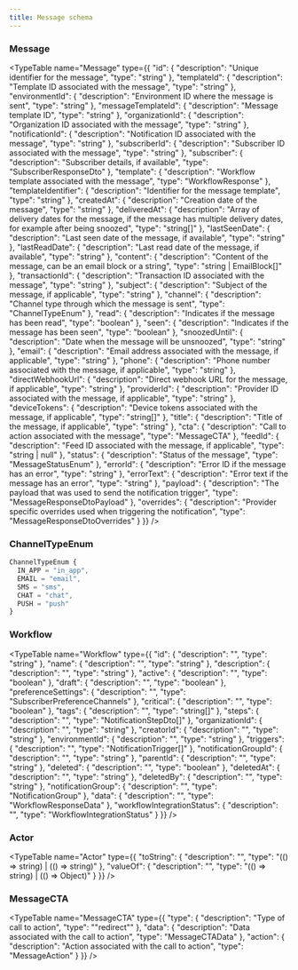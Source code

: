 ```yaml
---
title: Message schema
---
```


### Message

<TypeTable name="Message" type={{
  "id": {
    "description": "Unique identifier for the message",
    "type": "string"
  },
  "templateId": {
    "description": "Template ID associated with the message",
    "type": "string"
  },
  "environmentId": {
    "description": "Environment ID where the message is sent",
    "type": "string"
  },
  "messageTemplateId": {
    "description": "Message template ID",
    "type": "string"
  },
  "organizationId": {
    "description": "Organization ID associated with the message",
    "type": "string"
  },
  "notificationId": {
    "description": "Notification ID associated with the message",
    "type": "string"
  },
  "subscriberId": {
    "description": "Subscriber ID associated with the message",
    "type": "string"
  },
  "subscriber": {
    "description": "Subscriber details, if available",
    "type": "SubscriberResponseDto"
  },
  "template": {
    "description": "Workflow template associated with the message",
    "type": "WorkflowResponse"
  },
  "templateIdentifier": {
    "description": "Identifier for the message template",
    "type": "string"
  },
  "createdAt": {
    "description": "Creation date of the message",
    "type": "string"
  },
  "deliveredAt": {
    "description": "Array of delivery dates for the message, if the message has multiple delivery dates, for example after being snoozed",
    "type": "string[]"
  },
  "lastSeenDate": {
    "description": "Last seen date of the message, if available",
    "type": "string"
  },
  "lastReadDate": {
    "description": "Last read date of the message, if available",
    "type": "string"
  },
  "content": {
    "description": "Content of the message, can be an email block or a string",
    "type": "string | EmailBlock[]"
  },
  "transactionId": {
    "description": "Transaction ID associated with the message",
    "type": "string"
  },
  "subject": {
    "description": "Subject of the message, if applicable",
    "type": "string"
  },
  "channel": {
    "description": "Channel type through which the message is sent",
    "type": "ChannelTypeEnum"
  },
  "read": {
    "description": "Indicates if the message has been read",
    "type": "boolean"
  },
  "seen": {
    "description": "Indicates if the message has been seen",
    "type": "boolean"
  },
  "snoozedUntil": {
    "description": "Date when the message will be unsnoozed",
    "type": "string"
  },
  "email": {
    "description": "Email address associated with the message, if applicable",
    "type": "string"
  },
  "phone": {
    "description": "Phone number associated with the message, if applicable",
    "type": "string"
  },
  "directWebhookUrl": {
    "description": "Direct webhook URL for the message, if applicable",
    "type": "string"
  },
  "providerId": {
    "description": "Provider ID associated with the message, if applicable",
    "type": "string"
  },
  "deviceTokens": {
    "description": "Device tokens associated with the message, if applicable",
    "type": "string[]"
  },
  "title": {
    "description": "Title of the message, if applicable",
    "type": "string"
  },
  "cta": {
    "description": "Call to action associated with the message",
    "type": "MessageCTA"
  },
  "feedId": {
    "description": "Feed ID associated with the message, if applicable",
    "type": "string | null"
  },
  "status": {
    "description": "Status of the message",
    "type": "MessageStatusEnum"
  },
  "errorId": {
    "description": "Error ID if the message has an error",
    "type": "string"
  },
  "errorText": {
    "description": "Error text if the message has an error",
    "type": "string"
  },
  "payload": {
    "description": "The payload that was used to send the notification trigger",
    "type": "MessageResponseDtoPayload"
  },
  "overrides": {
    "description": "Provider specific overrides used when triggering the notification",
    "type": "MessageResponseDtoOverrides"
  }
}} />

### ChannelTypeEnum
```typescript
ChannelTypeEnum {
  IN_APP = "in_app",
  EMAIL = "email",
  SMS = "sms",
  CHAT = "chat",
  PUSH = "push"
}
```

### Workflow

<TypeTable name="Workflow" type={{
  "id": {
    "description": "",
    "type": "string"
  },
  "name": {
    "description": "",
    "type": "string"
  },
  "description": {
    "description": "",
    "type": "string"
  },
  "active": {
    "description": "",
    "type": "boolean"
  },
  "draft": {
    "description": "",
    "type": "boolean"
  },
  "preferenceSettings": {
    "description": "",
    "type": "SubscriberPreferenceChannels"
  },
  "critical": {
    "description": "",
    "type": "boolean"
  },
  "tags": {
    "description": "",
    "type": "string[]"
  },
  "steps": {
    "description": "",
    "type": "NotificationStepDto[]"
  },
  "organizationId": {
    "description": "",
    "type": "string"
  },
  "creatorId": {
    "description": "",
    "type": "string"
  },
  "environmentId": {
    "description": "",
    "type": "string"
  },
  "triggers": {
    "description": "",
    "type": "NotificationTrigger[]"
  },
  "notificationGroupId": {
    "description": "",
    "type": "string"
  },
  "parentId": {
    "description": "",
    "type": "string"
  },
  "deleted": {
    "description": "",
    "type": "boolean"
  },
  "deletedAt": {
    "description": "",
    "type": "string"
  },
  "deletedBy": {
    "description": "",
    "type": "string"
  },
  "notificationGroup": {
    "description": "",
    "type": "NotificationGroup"
  },
  "data": {
    "description": "",
    "type": "WorkflowResponseData"
  },
  "workflowIntegrationStatus": {
    "description": "",
    "type": "WorkflowIntegrationStatus"
  }
}} />

### Actor

<TypeTable name="Actor" type={{
  "toString": {
    "description": "",
    "type": "(() => string) | (() => string)"
  },
  "valueOf": {
    "description": "",
    "type": "(() => string) | (() => Object)"
  }
}} />

### MessageCTA

<TypeTable name="MessageCTA" type={{
  "type": {
    "description": "Type of call to action",
    "type": "\"redirect\""
  },
  "data": {
    "description": "Data associated with the call to action",
    "type": "MessageCTAData"
  },
  "action": {
    "description": "Action associated with the call to action",
    "type": "MessageAction"
  }
}} />